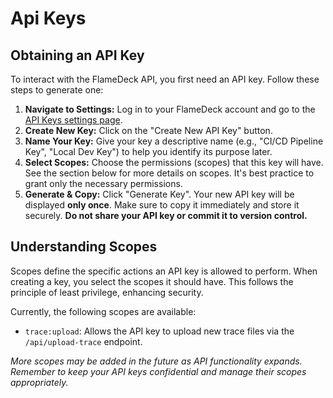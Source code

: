 
# Api Keys

## Obtaining an API Key

To interact with the FlameDeck API, you first need an API key. Follow these steps to generate one:

1.  **Navigate to Settings:** Log in to your FlameDeck account and go to the [API Keys settings page](/settings/api-keys).
2.  **Create New Key:** Click on the "Create New API Key" button.
3.  **Name Your Key:** Give your key a descriptive name (e.g., "CI/CD Pipeline Key", "Local Dev Key") to help you identify its purpose later.
4.  **Select Scopes:** Choose the permissions (scopes) that this key will have. See the section below for more details on scopes. It's best practice to grant only the necessary permissions.
5.  **Generate & Copy:** Click "Generate Key". Your new API key will be displayed **only once**. Make sure to copy it immediately and store it securely. **Do not share your API key or commit it to version control.**

## Understanding Scopes

Scopes define the specific actions an API key is allowed to perform. When creating a key, you select the scopes it should have. This follows the principle of least privilege, enhancing security.

Currently, the following scopes are available:

- `trace:upload`: Allows the API key to upload new trace files via the `/api/upload-trace` endpoint.

_More scopes may be added in the future as API functionality expands. Remember to keep your API keys confidential and manage their scopes appropriately._

<DocsPager title="CLI Upload" href="/docs/cli-upload" />
